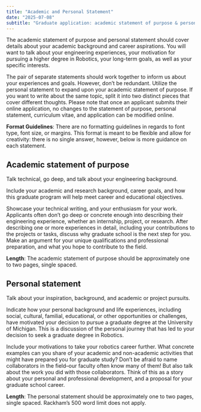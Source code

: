 ```yaml
---
title: "Academic and Personal Statement"
date: "2025-07-08"
subtitle: "Graduate application: academic statement of purpose & personal statement" 
---
```


  
The academic statement of purpose and personal statement should cover details about your academic background and career aspirations. You will want to talk about your engineering experiences, your motivation for pursuing a higher degree in Robotics, your long-term goals, as well as your specific interests.

The pair of separate statements should work together to inform us about your experiences and goals. However, don’t be redundant. Utilize the personal statement to expand upon your academic statement of purpose. If you want to write about the same topic, split it into two distinct pieces that cover different thoughts. Please note that once an applicant submits their online application, no changes to the statement of purpose, personal statement, curriculum vitae, and application can be modified online.

**Format Guidelines**: There are no formatting guidelines in regards to font type, font size, or margins. This format is meant to be flexible and allow for creativity: there is no single answer, however, below is more guidance on each statement. 

## Academic statement of purpose

Talk technical, go deep, and talk about your engineering background.

Include your academic and research background, career goals, and how this graduate program will help meet career and educational objectives.

Showcase your technical writing, and your enthusiasm for your work. Applicants often don’t go deep or concrete enough into describing their engineering experience, whether an internship, project, or research. After describing one or more experiences in detail, including your contributions to the projects or tasks, discuss why graduate school is the next step for you. Make an argument for your unique qualifications and professional preparation, and what you hope to contribute to the field.

**Length**: The academic statement of purpose should be approximately one to two pages, single spaced.

## Personal statement

Talk about your inspiration, background, and academic or project pursuits.

Indicate how your personal background and life experiences, including social, cultural, familial, educational, or other opportunities or challenges, have motivated your decision to pursue a graduate degree at the University of Michigan. This is a discussion of the personal journey that has led to your decision to seek a graduate degree in Robotics.

Include your motivations to take your robotics career further. What concrete examples can you share of your academic and non-academic activities that might have prepared you for graduate study? Don’t be afraid to name collaborators in the field–our faculty often know many of them\! But also talk about the work you did with those collaborators. Think of this as a story about your personal and professional development, and a proposal for your graduate school career.

**Length**: The personal statement should be approximately one to two pages, single spaced. Rackham’s 500 word limit does not apply.
